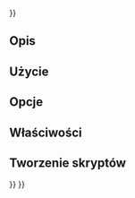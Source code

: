 <languages/>
{{UnfinishedDocu{{#translation:}}}}

{{Docnav/pl
|[[CAM_Custom/pl|Użytkownika]]
|[[CAM_Shape/pl|Z kształtu]]
|[[CAM_Workbench/pl|środowisko pracy CAM]]
|IconL=CAM_Custom.svg
|IconR=CAM_Shape.svg
|IconC=Workbench_CAM.svg
}}

{{GuiCommand/pl
|Name=CAM Probe
|Name/pl=CAM: Sonda
|MenuLocation=CAM → Dodatkowe polecenia → Sonda
|Workbenches=[[CAM_Workbench/pl|CAM]]
}}

<span id="Description"></span>
==Opis==

<span id="Usage"></span>
==Użycie==

<span id="Options"></span>
==Opcje==

<span id="Properties"></span>
==Właściwości==

<span id="Scripting"></span>
==Tworzenie skryptów==


{{Docnav/pl
|[[CAM_Custom/pl|Użytkownika]]
|[[CAM_Shape/pl|Z kształtu]]
|[[CAM_Workbench/pl|środowisko pracy CAM]]
|IconL=CAM_Custom.svg
|IconR=CAM_Shape.svg
|IconC=Workbench_CAM.svg
}}

{{CAM_Tools_navi{{#translation:}}}}
{{Userdocnavi{{#translation:}}}}
